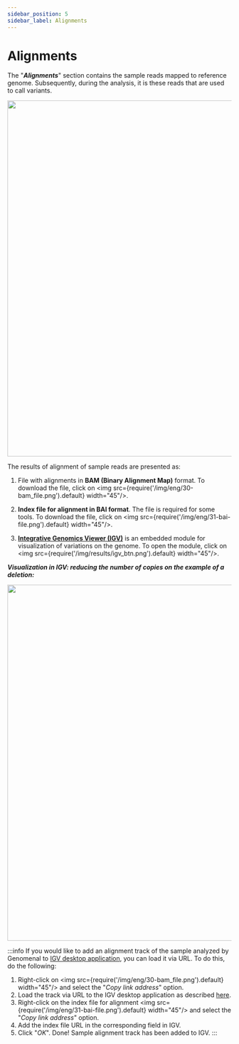```yaml
---
sidebar_position: 5
sidebar_label: Alignments
---
```


# Alignments

The "***Alignments***" section contains the sample reads mapped to reference genome.
Subsequently, during the analysis, it is these reads that are used to call variants.

<p align="center">
<img src={require('/img/results/alignments.png').default} width="800"/>
</p>

The results of alignment of sample reads are presented as:

1. File with alignments in **BAM (Binary Alignment Map)** format. To download the file,
click on <img src={require('/img/eng/30-bam_file.png').default} width="45"/>.

2. **Index file for alignment in BAI format**. The file is required for some tools.
To download the file, click on <img src={require('/img/eng/31-bai-file.png').default} width="45"/>.

3. **[Integrative Genomics Viewer (IGV)](https://software.broadinstitute.org/software/igv/)** is an embedded
module for visualization of variations on the genome. To open the module,
click on <img src={require('/img/results/igv_btn.png').default} width="45"/>.

***Visualization in IGV: reducing the number of copies on the example of a deletion:***

<p align="center">
<img src={require('/img/eng/32-igv-deletion.jpg').default} width="800"/>
</p>

:::info
If you would like to add an alignment track of the sample analyzed by Genomenal
to [IGV desktop application](https://igv.org/doc/desktop/), you can load it via URL. To do this, do the following:
1. Right-click on <img src={require('/img/eng/30-bam_file.png').default} width="45"/> and select the
"*Copy link address*" option.
2. Load the track via URL to the IGV desktop application as
described [here](https://igv.org/doc/desktop/#UserGuide/loading_data/).
3. Right-click on the index file for alignment <img src={require('/img/eng/31-bai-file.png').default} width="45"/>
and select the "*Copy link address*" option.
4. Add the index file URL in the corresponding field in IGV.
5. Click "*OK*". Done! Sample alignment track has been added to IGV.
:::
